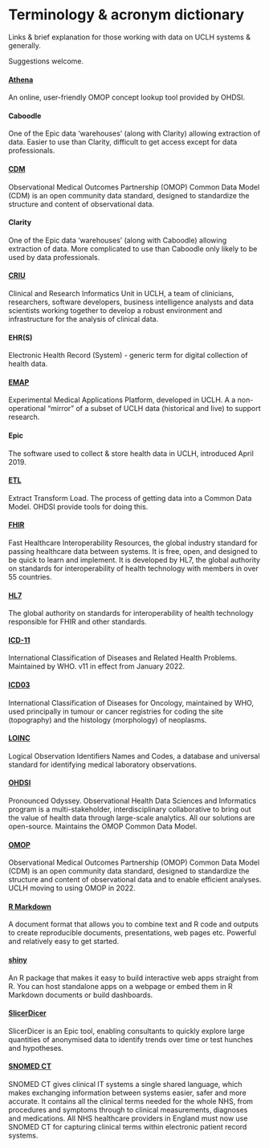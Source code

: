 # Terminology & acronym dictionary

Links & brief explanation for those working with data on UCLH systems & generally.

Suggestions welcome.

<!-- for comments that won't appear online -->


#### [Athena](https://athena.ohdsi.org) 
An online, user-friendly OMOP concept lookup tool provided by OHDSI.

#### Caboodle
One of the Epic data 'warehouses' (along with Clarity) allowing extraction of data. Easier to use than Clarity, difficult to get access except for data professionals.

#### [CDM](https://ohdsi.github.io/CommonDataModel/)
Observational Medical Outcomes Partnership (OMOP) Common Data Model (CDM) is an open community data standard, designed to standardize the structure and content of observational data.

#### Clarity
One of the Epic data 'warehouses' (along with Caboodle) allowing extraction of data. More complicated to use than Caboodle only likely to be used by data professionals.

#### [CRIU](https://www.uclh.nhs.uk/research/clinical-and-research-informatics-unit)
Clinical and Research Informatics Unit in UCLH, a team of clinicians, researchers, software developers, business intelligence analysts and data scientists working together to develop a robust environment and infrastructure for the analysis of clinical data.

#### EHR(S)
Electronic Health Record (System) - generic term for digital collection of health data.

#### [EMAP](https://www.uclhospitals.brc.nihr.ac.uk/criu/data-infrastructure)
Experimental Medical Applications Platform, developed in UCLH. A a non-operational “mirror” of a subset of UCLH data (historical and live) to support research.

#### Epic
The software used to collect & store health data in UCLH, introduced April 2019.

#### [ETL](https://ohdsi.github.io/TheBookOfOhdsi/ExtractTransformLoad.html)
Extract Transform Load. The process of getting data into a Common Data Model. OHDSI provide tools for doing this.

#### [FHIR](https://digital.nhs.uk/services/fhir-apis)
Fast Healthcare Interoperability Resources, the global industry standard for passing healthcare data between systems. It is free, open, and designed to be quick to learn and implement. It is developed by HL7, the global authority on standards for interoperability of health technology with members in over 55 countries.

#### [HL7](https://en.wikipedia.org/wiki/Health_Level_7)
The global authority on standards for interoperability of health technology responsible for FHIR and other standards.

#### [ICD-11](https://www.who.int/standards/classifications/classification-of-diseases)
International Classification of Diseases and Related Health Problems. Maintained by WHO. v11 in effect from January 2022. 

#### [ICD03](https://www.who.int/standards/classifications/other-classifications/international-classification-of-diseases-for-oncology)
International Classification of Diseases for Oncology, maintained by WHO, used principally in tumour or cancer registries for coding the site (topography) and the histology (morphology) of neoplasms.

#### [LOINC](https://loinc.org/)
Logical Observation Identifiers Names and Codes, a database and universal standard for identifying medical laboratory observations.

#### [OHDSI](https://www.ohdsi.org/)
Pronounced Odyssey. Observational Health Data Sciences and Informatics program is a multi-stakeholder, interdisciplinary collaborative to bring out the value of health data through large-scale analytics. All our solutions are open-source. Maintains the OMOP Common Data Model.

#### [OMOP](https://ohdsi.github.io/CommonDataModel/)
Observational Medical Outcomes Partnership (OMOP) Common Data Model (CDM) is an open community data standard, designed to standardize the structure and content of observational data and to enable efficient analyses. UCLH moving to using OMOP in 2022.

#### [R Markdown](https://rmarkdown.rstudio.com/)
A document format that allows you to combine text and R code and outputs to create reproducible documents, presentations, web pages etc. Powerful and relatively easy to get started.

#### [shiny](https://shiny.rstudio.com/)
An R package that makes it easy to build interactive web apps straight from R. You can host standalone apps on a webpage or embed them in R Markdown documents or build dashboards. 

#### [SlicerDicer](https://my.uclh.nhs.uk/Interact/Pages/Content/Document.aspx?id=22904)
SlicerDicer is an Epic tool, enabling consultants to quickly explore large quantities of anonymised data to identify trends over time or test hunches and hypotheses.

#### [SNOMED CT](https://digital.nhs.uk/services/terminology-and-classifications/snomed-ct)
SNOMED CT gives clinical IT systems a single shared language, which makes exchanging information between systems easier, safer and more accurate. It contains all the clinical terms needed for the whole NHS, from procedures and symptoms through to clinical measurements, diagnoses and medications. All NHS healthcare providers in England must now use SNOMED CT for capturing clinical terms within electronic patient record systems.
